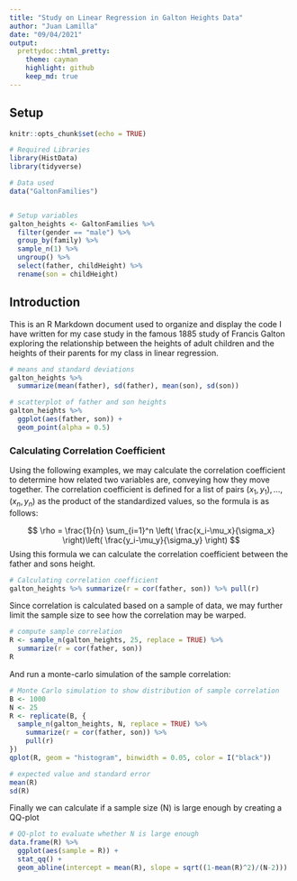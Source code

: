 ```yaml
---
title: "Study on Linear Regression in Galton Heights Data"
author: "Juan Lamilla"
date: "09/04/2021"
output:
  prettydoc::html_pretty:
    theme: cayman
    highlight: github
    keep_md: true
---
```


## Setup

```r
knitr::opts_chunk$set(echo = TRUE)

# Required Libraries
library(HistData)
library(tidyverse)

# Data used
data("GaltonFamilies")


# Setup variables
galton_heights <- GaltonFamilies %>%
  filter(gender == "male") %>%
  group_by(family) %>%
  sample_n(1) %>%
  ungroup() %>%
  select(father, childHeight) %>%
  rename(son = childHeight)
```

## Introduction

This is an R Markdown document used to organize and display the code I have written for my case study in the famous 1885 study of Francis Galton exploring the relationship between the heights of adult children and the heights of their parents for my class in linear regression. 

```r
# means and standard deviations
galton_heights %>%
  summarize(mean(father), sd(father), mean(son), sd(son))
```

```r
# scatterplot of father and son heights
galton_heights %>%
  ggplot(aes(father, son)) +
  geom_point(alpha = 0.5)
```

### Calculating Correlation Coefficient

Using the following examples, we may calculate the correlation coefficient to determine how related two variables are, conveying how they move together. The correlation coefficient is defined for a list of pairs $(x_1, y_1), \dots, (x_n,y_n)$ as the product of the standardized values, so the formula is as follows:

$$
\rho = \frac{1}{n} \sum_{i=1}^n \left( \frac{x_i-\mu_x}{\sigma_x} \right)\left( \frac{y_i-\mu_y}{\sigma_y} \right)
$$
Using this formula we can calculate the correlation coefficient between the father and sons height.

```r
# Calculating correlation coefficient
galton_heights %>% summarize(r = cor(father, son)) %>% pull(r)
```

Since correlation is calculated based on a sample of data, we may further limit the sample size to see how the correlation may be warped.

```r
# compute sample correlation
R <- sample_n(galton_heights, 25, replace = TRUE) %>%
  summarize(r = cor(father, son))
R
```

And run a monte-carlo simulation of the sample correlation:

```r
# Monte Carlo simulation to show distribution of sample correlation
B <- 1000
N <- 25
R <- replicate(B, {
  sample_n(galton_heights, N, replace = TRUE) %>%
    summarize(r = cor(father, son)) %>%
    pull(r)
})
qplot(R, geom = "histogram", binwidth = 0.05, color = I("black"))
```

```r
# expected value and standard error
mean(R)
sd(R)
```

Finally we can calculate if a sample size (N) is large enough by creating a QQ-plot

```r
# QQ-plot to evaluate whether N is large enough
data.frame(R) %>%
  ggplot(aes(sample = R)) +
  stat_qq() +
  geom_abline(intercept = mean(R), slope = sqrt((1-mean(R)^2)/(N-2)))
```

